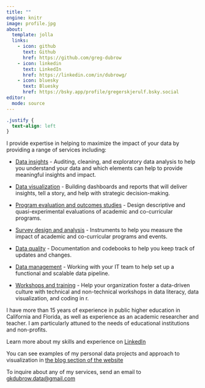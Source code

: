 ```yaml
---
title: ""
engine: knitr
image: profile.jpg
about:
  template: jolla
  links:
    - icon: github
      text: Github
      href: https://github.com/greg-dubrow
    - icon: linkedin
      text: LinkedIn
      href: https://linkedin.com/in/dubrowg/
    - icon: bluesky
      text: Bluesky
      href: https://bsky.app/profile/gregerskjerulf.bsky.social
editor: 
  mode: source
---
```


```css
.justify {
  text-align: left
}
```

::: justify
I provide expertise in helping to maximize the impact of your data by providing a range of services including:

-   <u>Data insights</u> - Auditing, cleaning, and exploratory data analysis to help you understand your data and which elements can help to provide meaningful insights and impact.

-   <u>Data visualization</u> - Building dashboards and reports that will deliver insights, tell a story, and help with strategic decision-making.

-   <u>Program evaluation and outcomes studies</u> - Design descriptive and quasi-experimental evaluations of academic and co-curricular programs.

-   <u>Survey design and analysis</u> - Instruments to help you measure the impact of academic and co-curricular programs and events.

-   <u>Data quality</u> - Documentation and codebooks to help you keep track of updates and changes.

-   <u>Data management</u> - Working with your IT team to help set up a functional and scalable data pipeline.

-   <u>Workshops and training</u> - Help your organization foster a data-driven culture with technical and non-technical workshops in data literacy, data visualization, and coding in r.

I have more than 15 years of experience in public higher education in California and Florida, as well as experience as an academic researcher and teacher. I am particularly attuned to the needs of educational institutions and non-profits.

Learn more about my skills and experience on [LinkedIn](https://www.linkedin.com/in/dubrowg/)

You can see examples of my personal data projects and approach to visualization in [the blog section of the website](https://www.gregdubrow.io/)

To inquire about any of my services, send an email to [gkdubrow.data\@gmail.com](mailto:gkdubrow.data@gmail.com?subject=Freelance%20Inquiry&body=Body%20text)
:::

